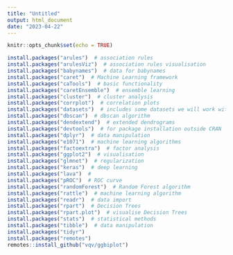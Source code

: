 ```yaml
---
title: "Untitled"
output: html_document
date: "2023-04-22"
---
```


```r
knitr::opts_chunk$set(echo = TRUE)
```

```r
install.packages("arules")  # association rules
install.packages("arulesViz")  # association rules visualisation
install.packages("babynames")  # data for babynames
install.packages("caret")  # Machine Learning framework
install.packages("caTools")  # basic functionality
install.packages("caretEnsemble")  # ensemble learning
install.packages("cluster")  # cluster analysis
install.packages("corrplot")  # correlation plots
install.packages("datasets")  # includes some datasets we will work with
install.packages("dbscan")  # dbscan algorithm
install.packages("dendextend")  # extended dendrograms
install.packages("devtools")  # for package installation outside CRAN
install.packages("dplyr")  # data manipulation
install.packages("e1071")  # machine learning algorithms
install.packages("factoextra")  # factor analysis
install.packages("ggplot2")  # visualisation
install.packages("glmnet")  # regularization
install.packages("keras")  # deep learning
install.packages("lava")  # 
install.packages("pROC")  # ROC curve
install.packages("randomForest")  # Random Forest algorithm
install.packages("rattle")  # machine learning algorithm
install.packages("readr")  # data import
install.packages("rpart")  # Decision Trees
install.packages("rpart.plot")  # visualise Decision Trees
install.packages("stats")  # statistical methods
install.packages("tibble")  # data manipulation
install.packages("tidyr")
install.packages("remotes")
remotes::install_github("vqv/ggbiplot")
```

```r

```

